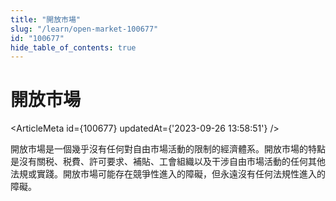 ```yaml
---
title: "開放市場"
slug: "/learn/open-market-100677"
id: "100677"
hide_table_of_contents: true
---
```



# 開放市場

<ArticleMeta id={100677} updatedAt={'2023-09-26 13:58:51'} />
<div className='border-solid border-b border-t-0 my-4 border-[var(--ifm-color-gray-300)]' />

開放市場是一個幾乎沒有任何對自由市場活動的限制的經濟體系。開放市場的特點是沒有關税、税費、許可要求、補貼、工會組織以及干涉自由市場活動的任何其他法規或實踐。開放市場可能存在競爭性進入的障礙，但永遠沒有任何法規性進入的障礙。
